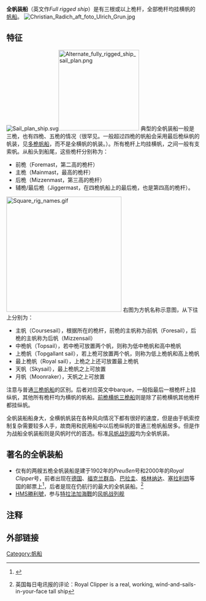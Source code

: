 '''全帆装船'''（英文作''Full rigged ship''）是有三根或以上桅杆，全部桅杆均挂横帆的[[帆船|帆船]]。
[[Image:Christian_Radich_aft_foto_Ulrich_Grun.jpg|thumb]]

==特征==
[[Image:Sail_plan_ship.svg|left]][[File:Alternate_fully_rigged_ship_sail_plan.png|210px]]
典型的全帆装船一般是三桅，也有四桅、五桅的情况（很罕见。一般超过四桅的帆船会采用最后桅纵帆的帆装，见[[多桅帆船|多桅帆船]]，而不是全横帆的帆装。）。所有桅杆上均挂横帆，之间一般有支索帆。从船头到船尾，这些桅杆分别称为：
*前桅（Foremast，第二高的桅杆）
*主桅（Mainmast，最高的桅杆）
*后桅（Mizzenmast，第三高的桅杆）
*辅桅/最后桅（Jiggermast，在四桅帆船上的最后桅，也是第四高的桅杆）。

[[Image:Square_rig_names.gif|300px]]
右图为方帆名称示意图，从下往上分别为：
*主帆（Coursesail），根据所在的桅杆，前桅的主帆称为前帆（Foresail），后桅的主帆称为后帆（Mizzensail）
*中桅帆（Topsail），若中桅可放置两个帆，则称为低中桅帆和高中桅帆
*上桅帆（Topgallant sail），若上桅可放置两个帆，则称为低上桅帆和高上桅帆
*最上桅帆（Royal sail），上桅之上还可放置最上桅帆
*天帆（Skysail），最上桅帆之上可放置
*月帆（Moonraker），天帆之上可放置

注意与普通[[三桅帆船|三桅帆船]]的区别。后者对应英文中barque，一般指最后一根桅杆上挂纵帆，其他所有桅杆均为横帆的帆船。[[前桅横帆三桅船|前桅横帆三桅船]]则是除了前桅横帆其他桅杆都挂纵帆。

全帆装船船身大，全横帆帆装在各种风向情况下都有很好的速度，但是由于帆索控制复杂需要较多人手，故商用和民用船中以后桅纵帆的普通三桅帆船居多。但是作为战船全帆装船则是风帆时代的首选。标准[[风帆战列舰|风帆战列舰]]均为全帆帆装。

==著名的全帆装船==
*仅有的两艘五桅全帆装船是建于1902年的''Preußen''号和2000年的''Royal Clipper''号，前者出现在[[德国|德国]]、[[福克兰群岛|福克兰群岛]]、[[巴拉圭|巴拉圭]]、[[格林纳达|格林纳达]]、[[塞拉利昂|塞拉利昂]]等国的邮票上<ref name=Stamp>{{cite web |url=http://www.seemotive.de/html/preussen.htm |title=邮票上的著名船只：Preussen |publisher=Seemotive |accessdate=14 February 2010 |archive-date=2012-02-23 |archive-url=https://web.archive.org/web/20120223065332/http://www.seemotive.de/html/preussen.htm |dead-url=yes }}</ref>，后者是现在仍航行的最大的全帆装船。<ref>{{cite web |url=http://www.telegraph.co.uk/travel/cruises/cruise-ships/14806/Royal-Clipper-review.html |title=Royal Clipper |accessdate=2012-03-24 |archive-date=2012-04-29 |archive-url=https://web.archive.org/web/20120429114806/http://www.telegraph.co.uk/travel/cruises/cruise-ships/14806/Royal-Clipper-review.html |dead-url=no }}英国每日电讯报的评论：Royal Clipper is a real, working, wind-and-sails-in-your-face tall ship</ref>
*[[HMS勝利號|HMS勝利號]]，参与[[特拉法加海戰|特拉法加海戰]]的[[风帆战列舰|风帆战列舰]]

==注释==
<references/>

==外部链接==

{{帆船}}

[[Category:帆船|Category:帆船]]